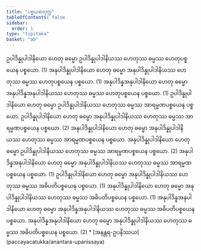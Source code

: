 ```yaml
---
title: "ပစ္စယစတုက္က"
tableOfContents: false
sidebar:
  order: 1
type: "tipitaka"
basket: "ab"
---
```



<DynamicBreadcrumb />

<Division number="53">

<Paragraph number="172">
ဥပါဒိန္နုပါဒါနိယော ဟေတု ဓမ္မော ဥပါဒိန္နုပါဒါနိယဿ ဟေတုဿ ဓမ္မဿ ဟေတုပစ္စယေန ပစ္စယော. (1)





</Paragraph>

<Paragraph number="173">
အနုပါဒိန္နုပါဒါနိယော ဟေတု ဓမ္မော အနုပါဒိန္နုပါဒါနိယဿ ဟေတုဿ ဓမ္မဿ ဟေတုပစ္စယေန ပစ္စယော. (1)





</Paragraph>

<Paragraph number="174">
အနုပါဒိန္နအနုပါဒါနိယော ဟေတု ဓမ္မော အနုပါဒိန္နအနုပါဒါနိယဿ ဟေတုဿ ဓမ္မဿ ဟေတုပစ္စယေန ပစ္စယော. (1)





</Paragraph>

</Division>
<Division number="54">

<Paragraph number="175">
ဥပါဒိန္နုပါဒါနိယော ဟေတု ဓမ္မော ဥပါဒိန္နုပါဒါနိယဿ ဟေတုဿ ဓမ္မဿ အာရမ္မဏပစ္စယေန ပစ္စယော. ဥပါဒိန္နုပါဒါနိယော ဟေတု ဓမ္မော အနုပါဒိန္နုပါဒါနိယဿ ဟေတုဿ ဓမ္မဿ အာရမ္မဏပစ္စယေန ပစ္စယော. (2)





</Paragraph>

<Paragraph number="176">
အနုပါဒိန္နုပါဒါနိယော ဟေတု ဓမ္မော အနုပါဒိန္နုပါဒါနိယဿ ဟေတုဿ ဓမ္မဿ အာရမ္မဏပစ္စယေန ပစ္စယော. အနုပါဒိန္နုပါဒါနိယော ဟေတု ဓမ္မော ဥပါဒိန္နုပါဒါနိယဿ ဟေတုဿ ဓမ္မဿ အာရမ္မဏပစ္စယေန ပစ္စယော. (2)





</Paragraph>

<Paragraph number="177">
အနုပါဒိန္နအနုပါဒါနိယော ဟေတု ဓမ္မော အနုပါဒိန္နုပါဒါနိယဿ ဟေတုဿ ဓမ္မဿ အာရမ္မဏပစ္စယေန ပစ္စယော. (1)





</Paragraph>

</Division>
<Division number="55">

<Paragraph number="178">
ဥပါဒိန္နုပါဒါနိယော ဟေတု ဓမ္မော အနုပါဒိန္နုပါဒါနိယဿ ဟေတုဿ ဓမ္မဿ အဓိပတိပစ္စယေန ပစ္စယော. (1)





</Paragraph>

<Paragraph number="179">
အနုပါဒိန္နုပါဒါနိယော ဟေတု ဓမ္မော အနုပါဒိန္နုပါဒါနိယဿ ဟေတုဿ ဓမ္မဿ အဓိပတိပစ္စယေန ပစ္စယော. (1)





</Paragraph>

<Paragraph number="180">
အနုပါဒိန္နအနုပါဒါနိယော ဟေတု ဓမ္မော အနုပါဒိန္နအနုပါဒါနိယဿ ဟေတုဿ ဓမ္မဿ အဓိပတိပစ္စယေန ပစ္စယော. အနုပါဒိန္နအနုပါဒါနိယော ဟေတု ဓမ္မော အနုပါဒိန္နုပါဒါနိယဿ ဟေတုဿ ဓမ္မဿ အဓိပတိပစ္စယေန ပစ္စယော. (2)

</Paragraph>
</Division>

<TableOfContents>
* [အနန္တရ-ဥပနိဿယ](paccayacatukka/anantara-upanissaya)
</TableOfContents>